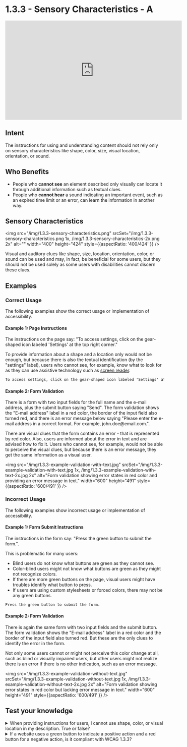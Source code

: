 # 1.3.3 - Sensory Characteristics - A

<iframe width="560" height="315" src="https://www.youtube.com/embed/Uaz-Wp6QaPQ" title="1.3.3 - Sensory Characteristics - WCAG Documents" frameBorder="0" allow="accelerometer; autoplay; clipboard-write; encrypted-media; gyroscope; picture-in-picture" allowFullScreen></iframe>

## Intent

The instructions for using and understanding content should not rely only on sensory characteristics like shape, color, size, visual location, orientation, or sound.

## Who Benefits

- People who **cannot see** an element described only visually can locate it through additional information such as textual clues.
- People who **cannot hear** a sound indicating an important event, such as an expired time limit or an error, can learn the information in another way.

## Sensory Characteristics

<img src="/img/1.3.3-sensory-characteristics.png" srcSet="/img/1.3.3-sensory-characteristics.png 1x, /img/1.3.3-sensory-characteristics-2x.png 2x" alt="" width="400" height="424" style={{aspectRatio: '400/424' }} />

Visual and auditory clues like shape, size, location, orientation, color, or sound can be used and may, in fact, be beneficial for some users, but they should not be used solely as some users with disabilities cannot discern these clues.

## Examples

### Correct Usage

The following examples show the correct usage or implementation of accessibility.

#### Example 1: Page Instructions

The instructions on the page say: "To access settings, click on the gear-shaped icon labeled 'Settings' at the top right corner."

To provide information about a shape and a location only would not be enough, but because there is also the textual identification (by the "settings" label), users who cannot see, for example, know what to look for as they can use assistive technology such as <a href="/docs/wcag-documents/glossary-of-terms#screen-reader">screen reader</a>.

```html title="Instructions not relying on sensory characteristics"
To access settings, click on the gear-shaped icon labeled 'Settings' at the top right corner.
```

#### Example 2: Form Validation

There is a form with two input fields for the full name and the e-mail address, plus the submit button saying "Send". The form validation shows the "E-mail address" label in a red color, the border of the input field also turned red, and there is an error message below saying "Please enter the e-mail address in a correct format. For example, john&#46;doe@email&#46;com.".

There are visual clues that the form contains an error - that is represented by red color. Also, users are informed about the error in text and are advised how to fix it. Users who cannot see, for example, would not be able to perceive the visual clues, but because there is an error message, they get the same information as a visual user.

<img src="/img/1.3.3-example-validation-with-text.jpg" srcSet="/img/1.3.3-example-validation-with-text.jpg 1x, /img/1.3.3-example-validation-with-text-2x.jpg 2x" alt="Form validation showing error states in red color and providing an error message in text." width="600" height="491" style={{aspectRatio: '600/491' }} />

### Incorrect Usage

The following examples show incorrect usage or implementation of accessibility.

#### Example 1: Form Submit Instructions

The instructions in the form say: "Press the green button to submit the form.".

This is problematic for many users:
- Blind users do not know what buttons are green as they cannot see.
- Color-blind users might not know what buttons are green as they might not recognize colors.
- If there are more green buttons on the page, visual users might have troubles identify what button to press.
- If users are using custom stylesheets or forced colors, there may not be any green buttons.

```html title="Instructions relying on sensory characteristics"
Press the green button to submit the form.
```

#### Example 2: Form Validation

There is again the same form with two input fields and the submit button. The form validation shows the "E-mail address" label in a red color and the border of the input field also turned red. But these are the only clues to identify the error in the form.

Not only some users cannot or might not perceive this color change at all, such as blind or visually impaired users, but other users might not realize there is an error if there is no other indication, such as an error message.

<img src="/img/1.3.3-example-validation-without-text.jpg" srcSet="/img/1.3.3-example-validation-without-text.jpg 1x, /img/1.3.3-example-validation-without-text-2x.jpg 2x" alt="Form validation showing error states in red color but lacking error message in text." width="600" height="491" style={{aspectRatio: '600/491' }} />

## Test your knowledge

<details>
	<summary>
    <span>When providing instructions for users, I cannot use shape, color, or visual location in my description. True or false?</span>
  </summary>
	False, do use shape, color, or visual location in your description as it might help users. Just make sure these are not the only means of providing the description. Other indications need to be added, for example, a textual identification.
</details>

<details>
	<summary>
    <span>If a website uses a green button to indicate a positive action and a red button for a negative action, is it compliant with WCAG 1.3.3?</span>
  </summary>
  It is compliant only if there are also textual indications or other non-color-based methods to distinguish between the two actions.
</details>
